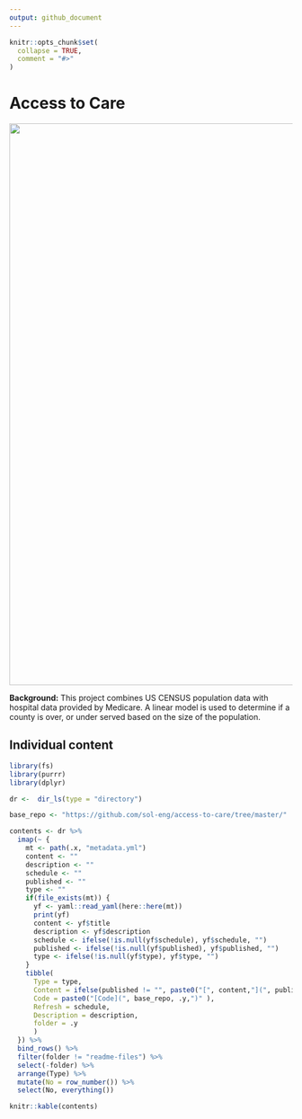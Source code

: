 ```yaml
---
output: github_document
---
```


<!-- README.md is generated from README.Rmd. Please edit that file -->

```r
knitr::opts_chunk$set(
  collapse = TRUE,
  comment = "#>"
)
```

# Access to Care

<!-- badges: start -->
<!-- badges: end -->

<img src="readme-files/access-to-care-diagram.png" width = "1000px">

**Background:** This project combines US CENSUS population data with hospital data provided by Medicare. A linear model is used to determine if a county is over, or under served based on the size of the population.

## Individual content

```r
library(fs)
library(purrr)
library(dplyr)

dr <-  dir_ls(type = "directory")

base_repo <- "https://github.com/sol-eng/access-to-care/tree/master/"

contents <- dr %>%
  imap(~ {
    mt <- path(.x, "metadata.yml")
    content <- ""
    description <- ""
    schedule <- ""
    published <- ""
    type <- ""
    if(file_exists(mt)) {
      yf <- yaml::read_yaml(here::here(mt))
      print(yf)
      content <- yf$title
      description <- yf$description 
      schedule <- ifelse(!is.null(yf$schedule), yf$schedule, "")
      published <- ifelse(!is.null(yf$published), yf$published, "") 
      type <- ifelse(!is.null(yf$type), yf$type, "") 
    } 
    tibble(
      Type = type,
      Content = ifelse(published != "", paste0("[", content,"](", published,")" ), content), 
      Code = paste0("[Code](", base_repo, .y,")" ),
      Refresh = schedule, 
      Description = description,
      folder = .y
      )
  }) %>%
  bind_rows() %>%
  filter(folder != "readme-files") %>%
  select(-folder) %>%
  arrange(Type) %>%
  mutate(No = row_number()) %>%
  select(No, everything())
```

```r
knitr::kable(contents)
```

